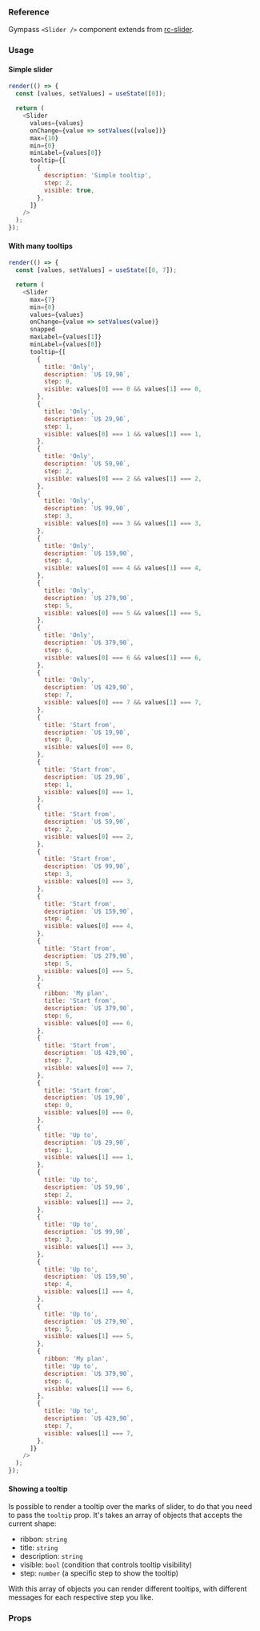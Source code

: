 ### Reference

Gympass `<Slider />` component extends from <a href="https://github.com/react-component/slider/" target="_blank" rel="noopener noreferrer">rc-slider</a>.

### Usage

#### Simple slider

```javascript state
render(() => {
  const [values, setValues] = useState([0]);

  return (
    <Slider
      values={values}
      onChange={value => setValues([value])}
      max={10}
      min={0}
      minLabel={values[0]}
      tooltip={[
        {
          description: 'Simple tooltip',
          step: 2,
          visible: true,
        },
      ]}
    />
  );
});
```

#### With many tooltips

```javascript state
render(() => {
  const [values, setValues] = useState([0, 7]);

  return (
    <Slider
      max={7}
      min={0}
      values={values}
      onChange={value => setValues(value)}
      snapped
      maxLabel={values[1]}
      minLabel={values[0]}
      tooltip={[
        {
          title: 'Only',
          description: `U$ 19,90`,
          step: 0,
          visible: values[0] === 0 && values[1] === 0,
        },
        {
          title: 'Only',
          description: `U$ 29,90`,
          step: 1,
          visible: values[0] === 1 && values[1] === 1,
        },
        {
          title: 'Only',
          description: `U$ 59,90`,
          step: 2,
          visible: values[0] === 2 && values[1] === 2,
        },
        {
          title: 'Only',
          description: `U$ 99,90`,
          step: 3,
          visible: values[0] === 3 && values[1] === 3,
        },
        {
          title: 'Only',
          description: `U$ 159,90`,
          step: 4,
          visible: values[0] === 4 && values[1] === 4,
        },
        {
          title: 'Only',
          description: `U$ 279,90`,
          step: 5,
          visible: values[0] === 5 && values[1] === 5,
        },
        {
          title: 'Only',
          description: `U$ 379,90`,
          step: 6,
          visible: values[0] === 6 && values[1] === 6,
        },
        {
          title: 'Only',
          description: `U$ 429,90`,
          step: 7,
          visible: values[0] === 7 && values[1] === 7,
        },
        {
          title: 'Start from',
          description: `U$ 19,90`,
          step: 0,
          visible: values[0] === 0,
        },
        {
          title: 'Start from',
          description: `U$ 29,90`,
          step: 1,
          visible: values[0] === 1,
        },
        {
          title: 'Start from',
          description: `U$ 59,90`,
          step: 2,
          visible: values[0] === 2,
        },
        {
          title: 'Start from',
          description: `U$ 99,90`,
          step: 3,
          visible: values[0] === 3,
        },
        {
          title: 'Start from',
          description: `U$ 159,90`,
          step: 4,
          visible: values[0] === 4,
        },
        {
          title: 'Start from',
          description: `U$ 279,90`,
          step: 5,
          visible: values[0] === 5,
        },
        {
          ribbon: 'My plan',
          title: 'Start from',
          description: `U$ 379,90`,
          step: 6,
          visible: values[0] === 6,
        },
        {
          title: 'Start from',
          description: `U$ 429,90`,
          step: 7,
          visible: values[0] === 7,
        },
        {
          title: 'Start from',
          description: `U$ 19,90`,
          step: 0,
          visible: values[0] === 0,
        },
        {
          title: 'Up to',
          description: `U$ 29,90`,
          step: 1,
          visible: values[1] === 1,
        },
        {
          title: 'Up to',
          description: `U$ 59,90`,
          step: 2,
          visible: values[1] === 2,
        },
        {
          title: 'Up to',
          description: `U$ 99,90`,
          step: 3,
          visible: values[1] === 3,
        },
        {
          title: 'Up to',
          description: `U$ 159,90`,
          step: 4,
          visible: values[1] === 4,
        },
        {
          title: 'Up to',
          description: `U$ 279,90`,
          step: 5,
          visible: values[1] === 5,
        },
        {
          ribbon: 'My plan',
          title: 'Up to',
          description: `U$ 379,90`,
          step: 6,
          visible: values[1] === 6,
        },
        {
          title: 'Up to',
          description: `U$ 429,90`,
          step: 7,
          visible: values[1] === 7,
        },
      ]}
    />
  );
});
```

#### Showing a tooltip

Is possible to render a tooltip over the marks of slider, to do that you need to pass the `tooltip` prop. It's takes an array of objects that accepts the current shape:

- ribbon: `string`
- title: `string`
- description: `string`
- visible: `bool` (condition that controls tooltip visibility)
- step: `number` (a specific step to show the tooltip)

With this array of objects you can render different tooltips, with different messages for each respective step you like.

### Props

<PropsTable component="Slider" platform="web" />
